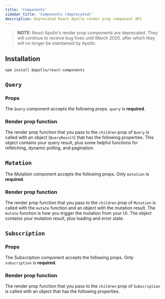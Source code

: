 ```yaml
---
title: 'Components'
sidebar_title: 'Components (deprecated)'
description: Deprecated React Apollo render prop component API
---
```



> **NOTE:** React Apollo's render prop components are deprecated. They will continue to receive bug fixes until March 2020, after which they will no longer be maintained by Apollo.

## Installation

```
npm install @apollo/react-components
```

## `Query`

### Props

The `Query` component accepts the following props. `query` is **required**.

<QueryOptions />

### Render prop function

The render prop function that you pass to the `children` prop of `Query` is called with an object (`QueryResult`) that has the following properties. This object contains your query result, plus some helpful functions for refetching, dynamic polling, and pagination.

<QueryResult />

## `Mutation`

The Mutation component accepts the following props. Only `mutation` is **required**.

<MutationOptions />

### Render prop function

The render prop function that you pass to the `children` prop of `Mutation` is called with the `mutate` function and an object with the mutation result. The `mutate` function is how you trigger the mutation from your UI. The object contains your mutation result, plus loading and error state.

<MutationResult />

## `Subscription`

### Props

The Subscription component accepts the following props. Only `subscription` is **required**.

<SubscriptionOptions />

### Render prop function

The render prop function that you pass to the `children` prop of `Subscription` is called with an object that has the following properties.

<SubscriptionResult />
